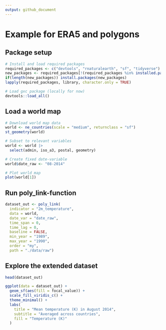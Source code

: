 ```yaml
---
output: github_document
---
```


# Example for ERA5 and polygons

## Package setup

```r
# Install and load required packages
required_packages <- c("devtools", "rnaturalearth", "sf", "tidyverse")
new_packages <- required_packages[!(required_packages %in% installed.packages()[,"Package"])]
if(length(new_packages)) install.packages(new_packages)
lapply(required_packages, library, character.only = TRUE)

# Load gxc package (locally for now)
devtools::load_all()
```

## Load a world map

```r
# Download world map data
world <- ne_countries(scale = "medium", returnclass = "sf")
st_geometry(world)

# Subset to relevant variables
world <- world |> 
  select(admin, iso_a3, postal, geometry)

# Create fixed date-variable
world$date_raw <- "08-2014"

# Plot world map
plot(world[1])
```

## Run poly_link-function

```r
dataset_out <- poly_link(
  indicator = "2m_temperature",
  data = world,
  date_var = "date_raw",
  time_span = 0,
  time_lag = 0,
  baseline = FALSE,
  min_year = "1989",
  max_year = "1990",
  order = "my",
  path = "./data/raw")

```

## Explore the extended dataset

```r
head(dataset_out)

```

```r
ggplot(data = dataset_out) +
  geom_sf(aes(fill = focal_value)) +
  scale_fill_viridis_c() +
  theme_minimal() +
  labs(
    title = "Mean temperature (K) in August 2014",
    subtitle = "Averaged across countries",
    fill = "Temperature (K)"
  )

```
